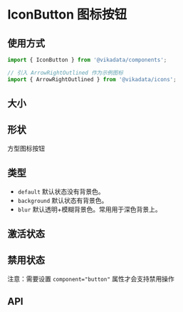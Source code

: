
<Meta title="基础组件/Button 按钮/IconButton 图标按钮/文档" />

# IconButton 图标按钮

## 使用方式

```jsx
import { IconButton } from '@vikadata/components';

// 引入 ArrowRightOutlined 作为示例图标
import { ArrowRightOutlined } from '@vikadata/icons';
```

## 大小

<Canvas>
<ThemeToggle>
  <IconButton icon={ArrowRightOutlined} />
  <IconButton icon={ArrowRightOutlined} size="large" />
</ThemeToggle>
</Canvas>

## 形状

方型图标按钮

<Canvas>
<ThemeToggle>
  <IconButton
    icon={ArrowRightOutlined}
    shape="square"
    variant="background"
  />
</ThemeToggle>
</Canvas>

## 类型

+ `default` 默认状态没有背景色。
+ `background` 默认状态有背景色。
+ `blur` 默认透明+模糊背景色。常用用于深色背景上。

<Canvas>
<ThemeToggle>
  <IconButton icon={ArrowRightOutlined} />
  <IconButton
    icon={ArrowRightOutlined}
    variant="background"
  />
  <IconButton
    icon={ArrowRightOutlined}
    variant="blur"
  />
</ThemeToggle>
</Canvas>

## 激活状态

<Canvas>
<ThemeToggle>
  <IconButton
    icon={ArrowRightOutlined}
    active
  />
</ThemeToggle>
</Canvas>

## 禁用状态

注意：需要设置 `component="button"` 属性才会支持禁用操作

<Canvas>
<ThemeToggle>
  <IconButton
    icon={ArrowRightOutlined}
    component="button"
    disabled
  />
  <IconButton
    icon={ArrowRightOutlined}
    component="button"
    variant='background'
    disabled
  />
</ThemeToggle>
</Canvas>

## API

<ArgsTable of={IconButton} />

